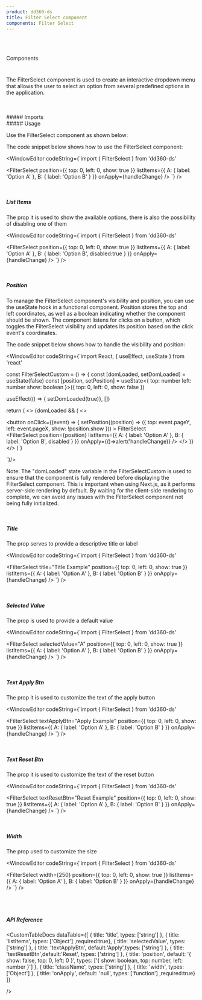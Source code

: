 ```yaml
---
product: dd360-ds
title: Filter Select component
components: Filter Select
---
```


<br id='top' />
<br />

<Label>Components</Label>

# <HeaderDocCustom title="Filter Select" pathUrl="components-filterselect--filter-select" />


The FilterSelect component is used to create an interactive dropdown menu that allows the user to select an option from several predefined options in the application.

<br />
<br />
##### <span name="floating-nav">Imports</span>

<WindowEditor codeString="import { FilterSelect } from 'dd360-ds'" />

<br />
##### <span name="floating-nav">Usage</span>

Use the FilterSelect component as shown below:

<Playground className="gap-y-2">
 <FilterSelectCustom />
</Playground>

The code snippet below shows how to use the FilterSelect component:

<WindowEditor
    codeString={`import { FilterSelect } from 'dd360-ds'
  
<FilterSelect
    position={{
      top: 0,
      left: 0,
      show: true
    }}
    listItems={{
      A: {
        label: 'Option A'
      },
      B: {
        label: 'Option B'
      }
    }}
    onApply={handleChange}
/>
`}
/>

<br />

##### <span name="floating-nav">List Items</span>

The prop <TagDocs text='listItems' /> it is used to show the available options, there is also the possibility of disabling one of them
<Playground className="gap-y-2">
 <FilterSelectCustom disabled />
</Playground>


<WindowEditor
    codeString={`import { FilterSelect } from 'dd360-ds'
  
<FilterSelect
    position={{
      top: 0,
      left: 0,
      show: true
    }}
    listItems={{
      A: {
        label: 'Option A'
      },
      B: {
        label: 'Option B',
        disabled:true
      }
    }}
    onApply={handleChange}
/>
`}
/>

<br />

##### <span name="floating-nav">Position</span>

To manage the FilterSelect component's visibility and position, you can use the useState hook in a functional component. Position stores the top and left coordinates, as well as a boolean indicating whether the component should be shown. The component listens for clicks on a button, which toggles the FilterSelect visibility and updates its position based on the click event's coordinates.

<Playground>
  <FilterSelectCustom />
</Playground>

The code snippet below shows how to handle the visibility and position:

<WindowEditor
    codeString={`import React, { useEffect, useState } from 'react'

const FilterSelectCustom = () => {
 const [domLoaded, setDomLoaded] = useState<boolean>(false)
 const [position, setPosition] = useState<{
    top: number
    left: number
    show: boolean
  }>({
    top: 0,
    left: 0,
    show: false
  })

  useEffect(() => { setDomLoaded(true)}, [])

  return (
    <>
      {domLoaded && (
        <>
          <div className="h-8">
            <button  onClick={(event) => {
              setPosition((position) => ({
                top: event.pageY,
                left: event.pageX,
                show: !position.show
              }))
            >
              <Flex gap="3" justifyContent="center" alignItems="center">
                <Text className="mt-0.5 mr-1" bold>
                  FilterSelect
                </Text>
                <FilterIcon className="w-4 h-4" />
              </Flex>
            </button>
          </div>
          <FilterSelect
            position={position}
            listItems={{
              A: {
                label: 'Option A'
              },
              B: {
                label: 'Option B',
                disabled
              }
            }}
            onApply={()=>alert('handleChange)}
          />
        </>
      )}
    </>
  )
}

 `}/>

Note: The "domLoaded" state variable in the FilterSelectCustom is used to ensure that the component is fully rendered before displaying the FilterSelect component. This is important when using Next.js, as it performs server-side rendering by default. By waiting for the client-side rendering to complete, we can avoid any issues with the FilterSelect component not being fully initialized.

<br/>

##### <span name="floating-nav">Title</span>

The prop <TagDocs text='title' /> serves to provide a descriptive title or label

<Playground className="gap-y-2">
 <FilterSelectCustom title="Title Example" />
</Playground>


<WindowEditor
    codeString={`import { FilterSelect } from 'dd360-ds'
  
<FilterSelect
    title="Title Example"
    position={{
      top: 0,
      left: 0,
      show: true
    }}
    listItems={{
      A: {
        label: 'Option A'
      },
      B: {
        label: 'Option B'
      }
    }}
    onApply={handleChange}
/>
`}
/>

<br />

##### <span name="floating-nav">Selected Value</span>

The prop <TagDocs text='selectedValue' /> is used to provide a default value

<Playground className="gap-y-2">
 <FilterSelectCustom selectedValue="A"/>
</Playground>


<WindowEditor
    codeString={`import { FilterSelect } from 'dd360-ds'
  
<FilterSelect
    selectedValue="A"
    position={{
      top: 0,
      left: 0,
      show: true
    }}
    listItems={{
      A: {
        label: 'Option A'
      },
      B: {
        label: 'Option B'
      }
    }}
    onApply={handleChange}
/>
`}
/>

<br />

##### <span name="floating-nav">Text Apply Btn</span>

The prop <TagDocs text='textApplyBtn' /> it is used to customize the text of the apply button

<Playground className="gap-y-2">
 <FilterSelectCustom textApplyBtn="Apply Example"/>
</Playground>


<WindowEditor
    codeString={`import { FilterSelect } from 'dd360-ds'
  
<FilterSelect
    textApplyBtn="Apply Example"
    position={{
      top: 0,
      left: 0,
      show: true
    }}
    listItems={{
      A: {
        label: 'Option A'
      },
      B: {
        label: 'Option B'
      }
    }}
    onApply={handleChange}
/>
`}
/>

<br />

##### <span name="floating-nav">Text Reset Btn</span>

The prop <TagDocs text='textResetBtn' /> it is used to customize the text of the reset button

<Playground className="gap-y-2">
 <FilterSelectCustom textResetBtn="Reset Example"/>
</Playground>


<WindowEditor
    codeString={`import { FilterSelect } from 'dd360-ds'
  
<FilterSelect
    textResetBtn="Reset Example"
    position={{
      top: 0,
      left: 0,
      show: true
    }}
    listItems={{
      A: {
        label: 'Option A'
      },
      B: {
        label: 'Option B'
      }
    }}
    onApply={handleChange}
/>
`}
/>

<br />

##### <span name="floating-nav">Width</span>

The prop <TagDocs text='width' /> used to customize the size

<Playground className="gap-y-2">
 <FilterSelectCustom width={250}/>
</Playground>


<WindowEditor
    codeString={`import { FilterSelect } from 'dd360-ds'
  
<FilterSelect
    width={250}
    position={{
      top: 0,
      left: 0,
      show: true
    }}
    listItems={{
      A: {
        label: 'Option A'
      },
      B: {
        label: 'Option B'
      }
    }}
    onApply={handleChange}
/>
`}
/>

<br />
<br />

##### <span name="floating-nav">API Reference</span>

<CustomTableDocs
    dataTable={[
        { title: 'title', types: ['string'] },
		    { title: 'listItems', types: ['Object'] ,required:true},
        { title: 'selectedValue', types: ['string'] },
        { title: 'textApplyBtn', default:'Apply',types: ['string'] },
        { title: 'textResetBtn',default:'Reset', types: ['string'] },
        {
         title: 'position',
         default: '{ show: false, top: 0, left: 0 }',
         types: ['{ show: boolean, top: number, left: number }']
        },
        { title: 'className', types: ['string'] },
        { title: 'width', types: ['Object'] },
	      { title: 'onApply', default: 'null', types: ['function'] ,required:true}
    ]}

/>

<AlertReactKnowledge />

<BackAndForwardController />